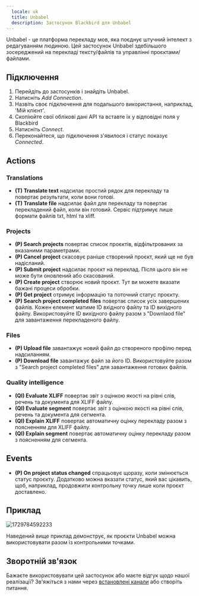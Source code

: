 ```yaml
---
  locale: uk
  title: Unbabel
  description: Застосунок Blackbird для Unbabel
---
```


<LinkCard title="Переглянути на Github" target="_blank" href="https://github.com/bb-io/Unbabel" icon="github" />
 

Unbabel - це платформа перекладу мов, яка поєднує штучний інтелект з редагуванням людиною. Цей застосунок Unbabel здебільшого зосереджений на перекладі тексту/файлів та управлінні проєктами/файлами.

## Підключення

1. Перейдіть до застосунків і знайдіть Unbabel.
2. Натисніть _Add Connection_.
3. Назвіть своє підключення для подальшого використання, наприклад, 'Мій клієнт'.
4. Скопіюйте свої облікові дані API та вставте їх у відповідні поля у Blackbird
5. Натисніть _Connect_.
6. Переконайтеся, що підключення з'явилося і статус показує _Connected_.

## Actions

### Translations

- **(T) Translate text** надсилає простий рядок для перекладу та повертає результати, коли вони готові.
- **(T) Translate file** надсилає файл для перекладу та повертає перекладений файл, коли він готовий. Сервіс підтримує лише формати файлів txt, html та xliff.

### Projects

- **(P) Search projects** повертає список проєктів, відфільтрованих за вказаними параметрами.
- **(P) Cancel project** скасовує раніше створений проєкт, який ще не був надісланий.
- **(P) Submit project** надсилає проєкт на переклад. Після цього він не може бути оновлений або скасований.
- **(P) Create project** створює новий проєкт. Тут ви можете вказати бажані процеси обробки.
- **(P) Get project** отримує інформацію та поточний статус проєкту.
- **(P) Search project completed files** повертає список усіх завершених файлів. Кожен елемент матиме ID вхідного файлу та ID вихідного файлу. Використовуйте ID вихідного файлу разом з "Downlaod file" для завантаження перекладеного файлу.

### Files

- **(P) Upload file** завантажує новий файл до створеного профілю перед надсиланням.
- **(P) Download file** завантажує файл за його ID. Використовуйте разом з "Search project completed files" для завантаження готових файлів.

### Quality intelligence

- **(QI) Evaluate XLIFF** повертає звіт з оцінкою якості на рівні слів, речень та документа для XLIFF файлу.
- **(QI) Evaluate segment** повертає звіт з оцінкою якості на рівні слів, речень та документа для сегмента.
- **(QI) Explain XLIFF** повертає автоматичну оцінку перекладу разом з поясненням для XLIFF файлу.
- **(QI) Explain segment** повертає автоматичну оцінку перекладу разом з поясненням для сегмента.

## Events

- **(P) On project status changed** спрацьовує щоразу, коли змінюється статус проєкту. Додатково можна вказати статус, який вас цікавить, щоб, наприклад, продовжити контрольну точку лише коли проєкт доставлено.

## Приклад

![1729784592233](https://raw.githubusercontent.com/bb-io/Unbabel/main/image/README/1729784592233.png)

Наведений вище приклад демонструє, як проєкти Unbabel можна використовувати разом із контрольними точками.

## Зворотній зв'язок

Бажаєте використовувати цей застосунок або маєте відгук щодо нашої реалізації? Зв'яжіться з нами через [встановлені канали](https://www.blackbird.io/) або створіть питання.